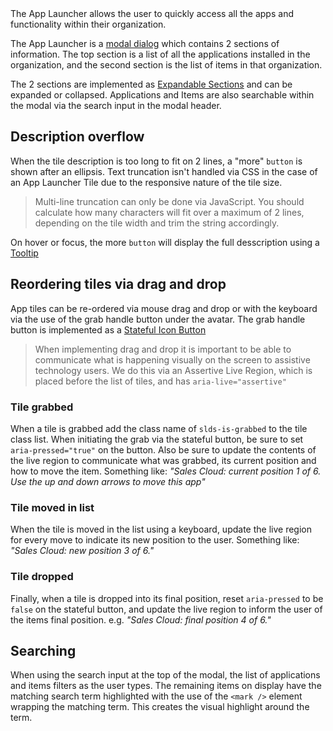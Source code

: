 
<div className="doc lead">
  The App Launcher allows the user to quickly access all the apps and functionality within their organization.
</div>

The App Launcher is a [modal dialog](/components/modals) which contains 2 sections of information. The top section is a list of all the applications installed in the organization, and the second section is the list of items in that organization.

The 2 sections are implemented as [Expandable Sections](/components/expandable-section/) and can be expanded or collapsed. Applications and Items are also searchable within the modal via the search input in the modal header.

<Example title="App Launcher base">
  <CodeView>
    <div className="demo-only" style={{ height: '800px' }}>
      <AppLauncherModal
        appTiles={appTiles}
        dragDropLiveRegion=""
        itemTiles={itemTiles}
      />
      <div className="slds-backdrop slds-backdrop_open" />
    </div>
  </CodeView>
</Example>

## Description overflow

When the tile description is too long to fit on 2 lines, a "more" `button` is shown after an ellipsis. Text truncation isn't handled via CSS in the case of an App Launcher Tile due to the responsive nature of the tile size.

<Blockquote type="note" header="Truncate via JavaScript">
  Multi-line truncation can only be done via JavaScript. You should calculate how many characters will fit over a maximum of 2 lines, depending on the tile width and trim the string accordingly.
</Blockquote>

On hover or focus, the more `button` will display the full desscription using a [Tooltip](/components/tooltips)

<Example title="App Launcher tile tooltip">
  <CodeView>
    <section className="demo-only slds-app-launcher" style={{ width: '360px', height: '135px' }}>
      <AppLauncherTile
        figureClass="slds-icon-custom-27"
        objectInitials="SC"
        label="Sales Cloud"
        description="The primary internal Salesforce org. Used to run our online sales business..."
        hasTooltip
        tooltipText="The primary internal Salesforce org. Used to run our online sales business and manage accounts."
        index="x"
      />
    </section>
  </CodeView>
</Example>

## Reordering tiles via drag and drop

App tiles can be re-ordered via mouse drag and drop or with the keyboard via the use of the grab handle button under the avatar. The grab handle button is implemented as a [Stateful Icon Button](/components/button-icons/?variant=stateful)

<Blockquote type="a11y" header="Communicating to assistive technology">
  When implementing drag and drop it is important to be able to communicate what is happening visually on the screen to assistive technology users. We do this via an Assertive Live Region, which is placed before the list of tiles, and has <code className="docs">aria-live="assertive"</code>
</Blockquote>

### Tile grabbed

When a tile is grabbed add the class name of `slds-is-grabbed` to the tile class list. When initiating the grab via the stateful button, be sure to set `aria-pressed="true"` on the button. Also be sure to update the contents of the live region to communicate what was grabbed, its current position and how to move the item. Something like: _"Sales Cloud: current position 1 of 6. Use the up and down arrows to move this app"_

<Example title="App Launcher tile grabbed">
  <CodeView>
    <div className="demo-only" style={{ height: '800px' }}>
      <AppLauncherModal
        appTiles={appTilesGrabbed}
        dragDropLiveRegion="Sales Cloud: current position 1 of 6. Use the up and down arrows to move this app"
        grabbed
        itemTiles={itemTiles}
      />
      <div className="slds-backdrop slds-backdrop_open" />
    </div>
  </CodeView>
</Example>

### Tile moved in list

When the tile is moved in the list using a keyboard, update the live region for every move to indicate its new position to the user. Something like: _"Sales Cloud: new position 3 of 6."_

<Example title="App Launcher tile moved">
  <CodeView>
    <div className="demo-only" style={{ height: '800px' }}>
      <AppLauncherModal
        appTiles={appTilesMoved}
        dragDropLiveRegion="Sales Cloud: new position 3 of 6."
        itemTiles={itemTiles}
      />
      <div className="slds-backdrop slds-backdrop_open" />
    </div>
  </CodeView>
</Example>

### Tile dropped

Finally, when a tile is dropped into its final position, reset `aria-pressed` to be `false` on the stateful button, and update the live region to inform the user of the items final position. e.g. _"Sales Cloud: final position 4 of 6."_

<Example title="App Launcher tile dropped">
  <CodeView>
    <div className="demo-only" style={{ height: '800px' }}>
      <AppLauncherModal
        appTiles={appTilesDropped}
        dragDropLiveRegion="Sales Cloud: final position 4 of 6."
        itemTiles={itemTiles}
      />
      <div className="slds-backdrop slds-backdrop_open" />
    </div>
  </CodeView>
</Example>

## Searching

When using the search input at the top of the modal, the list of applications and items filters as the user types. The remaining items on display have the matching search term highlighted with the use of the `<mark />` element wrapping the matching term. This creates the visual highlight around the term.

<Example title="App Launcher search">
  <CodeView>
    <div className="demo-only" style={{ height: '800px' }}>
      <AppLauncherModal
        appTiles={appTilesSearch}
        dragDropLiveRegion=""
        itemTiles={searchItemTiles}
        searchTerm="sales"
      />
      <div className="slds-backdrop slds-backdrop_open" />
    </div>
  </CodeView>
</Example>

